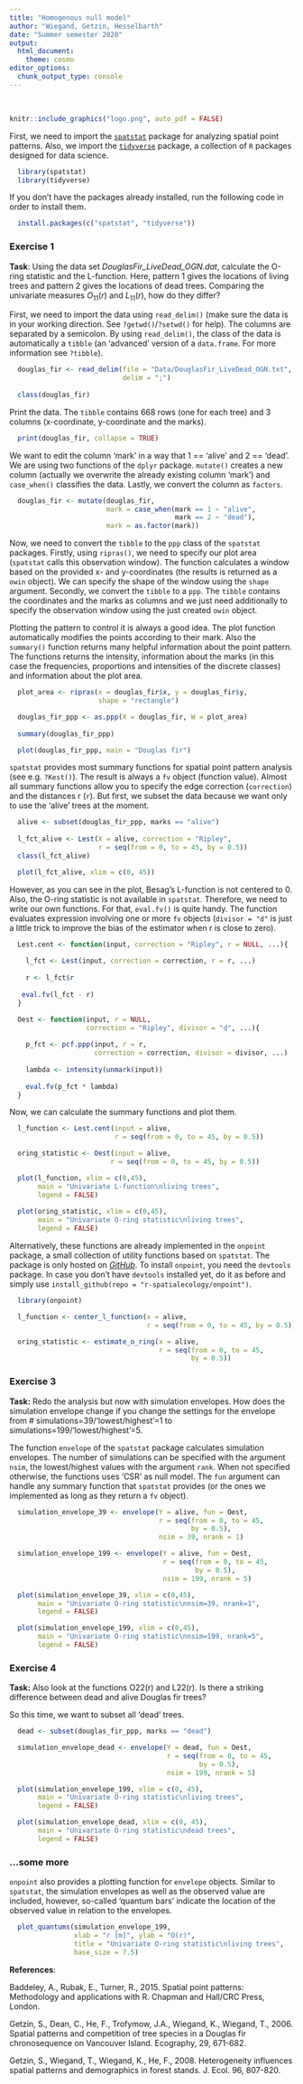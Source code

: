 ```yaml
---
title: "Homogenous null model"
author: "Wiegand, Getzin, Hesselbarth"
date: "Summer semester 2020"
output: 
  html_document:
    theme: cosmo
editor_options: 
  chunk_output_type: console
---
```


<br>

```r
knitr::include_graphics("logo.png", auto_pdf = FALSE)
```

First, we need to import the [`spatstat`](https://spatstat.org) package for analyzing spatial point patterns. Also, we import the [`tidyverse`](https://www.tidyverse.org) package, a collection of `R` packages designed for data science.

```r
  library(spatstat)
  library(tidyverse)
```

If you don't have the packages already installed, run the following code in order to install them. 

```r
  install.packages(c("spatstat", "tidyverse"))
```

### Exercise 1 

__Task__: Using the data set _DouglasFir_LiveDead_OGN.dat_, calculate the O-ring statistic and the L-function. Here, pattern 1 gives the locations of living trees and pattern 2 gives the locations of dead trees. Comparing the univariate measures $O_{11}(r)$ and $L_{11}(r)$, how do they differ?

First, we need to import the data using `read_delim()` (make sure the data is in your working direction. See `?getwd()`/`?setwd()` for help). The columns are separated by a semicolon. By using `read_delim()`, the class of the data is automatically a `tibble` (an 'advanced' version of a `data.frame`. For more information see `?tibble`). 

```r
  douglas_fir <- read_delim(file = "Data/DouglasFir_LiveDead_OGN.txt",
                            delim = ";")
  
  class(douglas_fir)
```

Print the data. The `tibble` contains 668 rows (one for each tree) and 3 columns (x-coordinate, y-coordinate and the marks).
```r
  print(douglas_fir, collapse = TRUE)
```

We want to edit the column 'mark' in a way that 1 == 'alive' and 2 == 'dead'. We are using two functions of the `dplyr` package. `mutate()` creates a new column (actually we overwrite the already existing column 'mark') and `case_when()` classifies the data. Lastly, we convert the column as `factors`. 

```r
  douglas_fir <- mutate(douglas_fir,
                        mark = case_when(mark == 1 ~ "alive",
                                         mark == 2 ~ "dead"),
                        mark = as.factor(mark))
```

Now, we need to convert the `tibble`  to the `ppp` class of the `spatstat` packages. Firstly, using `ripras()`, we need to specify our plot area (`spatstat` calls this observation window). The function calculates a window based on the provided x- and y-coordinates (the results is returned as a `owin` object). We can specify the shape of the window using the `shape` argument. Secondly, we convert the `tibble` to a `ppp`. The `tibble` contains the coordinates and the marks as columns and we just need additionally to specify the observation window using the just created `owin` object.

Plotting the pattern to control it is always a good idea. The plot function automatically modifies the points according to their mark. Also the `summary()` function returns many helpful information about the point pattern. The functions returns the intensity, information about the marks (in this case the frequencies, proportions and intensities of the discrete classes) and information about the plot area.

```r
  plot_area <- ripras(x = douglas_fir$x, y = douglas_fir$y, 
                      shape = "rectangle")

  douglas_fir_ppp <- as.ppp(X = douglas_fir, W = plot_area)
  
  summary(douglas_fir_ppp)
``` 

```r
  plot(douglas_fir_ppp, main = "Douglas fir")
```

`spatstat` provides most summary functions for spatial point pattern analysis (see e.g. `?Kest()`). The result is always a `fv` object (function value). Almost all summary functions allow you to specify the edge correction (`correction`) and the distances r (`r`). But first, we subset the data because we want only to use the 'alive' trees at the moment.

```r
  alive <- subset(douglas_fir_ppp, marks == "alive")
  
  l_fct_alive <- Lest(X = alive, correction = "Ripley", 
                      r = seq(from = 0, to = 45, by = 0.5))
  class(l_fct_alive)
```

```r
  plot(l_fct_alive, xlim = c(0, 45))
```

However, as you can see in the plot, Besag's L-function is not centered to 0. Also, the O-ring statistic is not available in `spatstat`. Therefore, we need to write our own functions. For that, `eval.fv()` is quite handy. The function evaluates expression involving one or more `fv` objects (`divisor = "d"` is just a little trick to improve the bias of the estimator when r is close to zero).

```r
  Lest.cent <- function(input, correction = "Ripley", r = NULL, ...){
    
    l_fct <- Lest(input, correction = correction, r = r, ...)
    
    r <- l_fct$r
    
   eval.fv(l_fct - r)
  }

  Oest <- function(input, r = NULL, 
                   correction = "Ripley", divisor = "d", ...){
    
    p_fct <- pcf.ppp(input, r = r,
                     correction = correction, divisor = divisor, ...)
    
    lambda <- intensity(unmark(input))
    
    eval.fv(p_fct * lambda)
  }
```

Now, we can calculate the summary functions and plot them.

```r
  l_function <- Lest.cent(input = alive, 
                          r = seq(from = 0, to = 45, by = 0.5))

  oring_statistic <- Oest(input = alive, 
                         r = seq(from = 0, to = 45, by = 0.5))

```

```r
  plot(l_function, xlim = c(0,45), 
       main = "Univariate L-function\nliving trees", 
       legend = FALSE)
  
  plot(oring_statistic, xlim = c(0,45), 
       main = "Univariate O-ring statistic\nliving trees", 
       legend = FALSE)
```

Alternatively, these functions are already implemented in the `onpoint` package, a small collection of utility functions based on `spatstat`. The package is only hosted on [*GitHub*](https://r-spatialecology.github.io/onpoint/). To install `onpoint`, you need the `devtools` package. In case you don't have `devtools` installed yet, do it as before and simply use `install_github(repo = "r-spatialecology/onpoint")`.

```r
  library(onpoint)

  l_function <- center_l_function(x = alive, 
                                  r = seq(from = 0, to = 45, by = 0.5))

  oring_statistic <- estimate_o_ring(x = alive, 
                                     r = seq(from = 0, to = 45, 
                                             by = 0.5))
```

### Exercise 3
__Task:__ Redo the analysis but now with simulation envelopes. How does the simulation envelope change if you change the settings for the envelope from # simulations=39/'lowest/highest'=1 to simulations=199/'lowest/highest'=5.

The function `envelope` of the `spatstat` package calculates simulation envelopes. The number of simulations can be specified with the argument `nsim`, the lowest/highest values with the argument `rank`. When not specified otherwise, the functions uses 'CSR' as null model. The `fun` argument can handle any summary function that `spatstat` provides (or the ones we implemented as long as they return a `fv` object).

```r
  simulation_envelope_39 <- envelope(Y = alive, fun = Oest,
                                     r = seq(from = 0, to = 45, 
                                             by = 0.5),
                                     nsim = 39, nrank = 1)

  simulation_envelope_199 <- envelope(Y = alive, fun = Oest, 
                                      r = seq(from = 0, to = 45, 
                                              by = 0.5),
                                      nsim = 199, nrank = 5)
```

```r
  plot(simulation_envelope_39, xlim = c(0,45), 
       main = "Univariate O-ring statistic\nnsim=39, nrank=1", 
       legend = FALSE)

  plot(simulation_envelope_199, xlim = c(0,45), 
       main = "Univariate O-ring statistic\nnsim=199, nrank=5", 
       legend = FALSE)
```

### Exercise 4 
__Task:__ Also look at the functions O22(r) and L22(r). Is there a striking difference between dead and alive Douglas fir trees?

So this time, we want to subset all 'dead' trees.

```r
  dead <- subset(douglas_fir_ppp, marks == "dead")

  simulation_envelope_dead <- envelope(Y = dead, fun = Oest,
                                       r = seq(from = 0, to = 45,
                                               by = 0.5),
                                       nsim = 199, nrank = 5)
```

```r
  plot(simulation_envelope_199, xlim = c(0, 45), 
       main = "Univariate O-ring statistic\nliving trees",
       legend = FALSE)

  plot(simulation_envelope_dead, xlim = c(0, 45), 
       main = "Univariate O-ring statistic\ndead trees", 
       legend = FALSE)
```

### ...some more

`onpoint` also provides a plotting function for `envelope` objects. Similar to `spatstat`, the simulation envelopes as well as the observed value are included, however, so-called 'quantum bars' indicate the location of the observed value in relation to the envelopes.

```r
  plot_quantums(simulation_envelope_199, 
                xlab = "r [m]", ylab = "O(r)",
                title = "Univariate O-ring statistic\nliving trees",
                base_size = 7.5)
```

__References__:

Baddeley, A., Rubak, E., Turner, R., 2015. Spatial point patterns: Methodology and applications with R. Chapman and Hall/CRC Press, London.

Getzin, S., Dean, C., He, F., Trofymow, J.A., Wiegand, K., Wiegand, T., 2006. Spatial patterns and competition of tree species in a Douglas fir chronosequence on Vancouver Island. Ecography, 29, 671-682.

Getzin, S., Wiegand, T., Wiegand, K., He, F., 2008. Heterogeneity influences spatial patterns and demographics in forest stands. J. Ecol. 96, 807-820.
